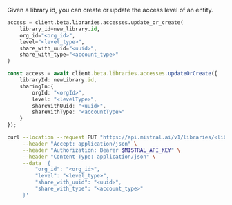
Given a library id, you can create or update the access level of an entity.

<Tabs groupId="code">
  <TabItem value="python" label="python" default>

```python
access = client.beta.libraries.accesses.update_or_create(
    library_id=new_library.id,
    org_id="<org_id>",
    level="<level_type>",
    share_with_uuid="<uuid>",
    share_with_type="<account_type>"
)
```

 </TabItem>

  <TabItem value="typescript" label="typescript">

```typescript
const access = await client.beta.libraries.accesses.updateOrCreate({
    libraryId: newLibrary.id,
    sharingIn:{
        orgId: "<orgId>",
        level: "<levelType>",
        shareWithUuid: "<uuid>",
        shareWithType: "<accountType>"
    }
});
```
  </TabItem>

  <TabItem value="curl" label="curl">
    
```bash
curl --location --request PUT "https://api.mistral.ai/v1/libraries/<library_id>/share" \
     --header "Accept: application/json" \
     --header "Authorization: Bearer $MISTRAL_API_KEY" \
     --header "Content-Type: application/json" \
     --data '{
         "org_id": "<org_id>",
         "level": "<level_type>",
         "share_with_uuid": "<uuid>",
         "share_with_type": "<account_type>"
     }'
```
  </TabItem>
</Tabs>